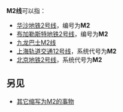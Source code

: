 {{线路名消歧义}}
'''M2线'''可以指：
* [[华沙地铁2号线|华沙地铁2号线]]，编号为'''M2'''
* [[布加勒斯特地铁2号线|布加勒斯特地铁2号线]]，编号为'''M2'''
* [[九龙巴士M2线|九龙巴士M2线]]
* [[上海轨道交通12号线|上海轨道交通12号线]]，系统代号为'''M2'''
* [[北京地铁2号线|北京地铁2号线]]，系统代号为'''M2'''


==另见==

* [[M2|其它缩写为M2的事物]]
{{disambig|cat=三字路线名消歧义}}